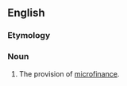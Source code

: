 ==English==

===Etymology===
{{prefix|micro|financing}}

===Noun===
{{en-noun|-}}

# The provision of [[microfinance]].